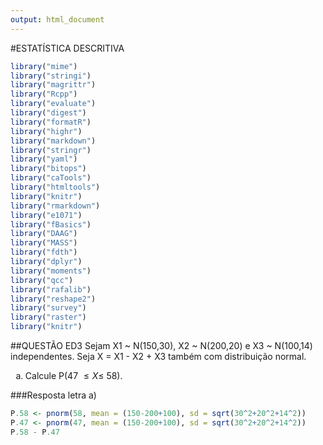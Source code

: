 ---
output: html_document
---
#ESTATÍSTICA DESCRITIVA
```{r, include=FALSE}
library("mime")
library("stringi")
library("magrittr") 
library("Rcpp")
library("evaluate")
library("digest")
library("formatR")
library("highr")
library("markdown")
library("stringr")
library("yaml")
library("bitops")
library("caTools")
library("htmltools")
library("knitr")
library("rmarkdown")
library("e1071")
library("fBasics")
library("DAAG")
library("MASS")
library("fdth")
library("dplyr")
library("moments")
library("qcc")
library("rafalib")
library("reshape2")
library("survey")
library("raster")
library("knitr")
```

##QUESTÃO ED3
Sejam X1 ~ N(150,30), X2 ~ N(200,20) e X3 ~ N(100,14) independentes. Seja X = X1 - X2 + X3 também com distribuição normal. 

a) Calcule P(47 $\leq X \leq$ 58).

###Resposta letra a)
```{r}
P.58 <- pnorm(58, mean = (150-200+100), sd = sqrt(30^2+20^2+14^2))
P.47 <- pnorm(47, mean = (150-200+100), sd = sqrt(30^2+20^2+14^2))
P.58 - P.47
```